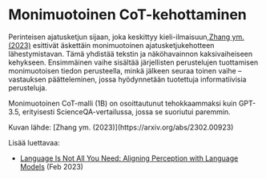 # Monimuotoinen CoT-kehottaminen


Perinteisen ajatusketjun sijaan, joka keskittyy kieli-ilmaisuun,[Zhang ym. (2023)](https://arxiv.org/abs/2302.00923) esittivät äskettäin monimuotoinen ajatusketjukehotteen lähestymistavan. Tämä yhdistää tekstin ja näköhavainnon kaksivaiheiseen kehykseen. Ensimmäinen vaihe sisältää järjellisten perustelujen tuottamisen monimuotoisen tiedon perusteella, minkä jälkeen seuraa toinen vaihe – vastauksen päätteleminen, jossa hyödynnetään tuotettuja informatiivisia perusteluja.

Monimuotoinen CoT-malli (1B) on osoittautunut tehokkaammaksi kuin GPT-3.5, erityisesti ScienceQA-vertailussa, jossa se suoriutui paremmin.

<Screenshot src={MCOT} alt="MCOT" />
Kuvan lähde: [Zhang ym. (2023)](https://arxiv.org/abs/2302.00923)

Lisää luettavaa:
- [Language Is Not All You Need: Aligning Perception with Language Models](https://arxiv.org/abs/2302.14045) (Feb 2023)